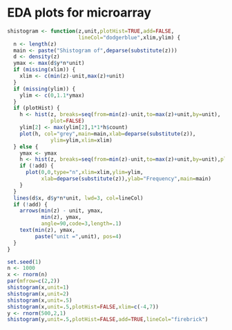# EDA plots for microarray

```r
shistogram <- function(z,unit,plotHist=TRUE,add=FALSE,
                       lineCol="dodgerblue",xlim,ylim) {
  n <- length(z)
  main <- paste("Shistogram of",deparse(substitute(z)))
  d <- density(z)
  ymax <- max(d$y*n*unit)
  if (missing(xlim)) {
    xlim <- c(min(z)-unit,max(z)+unit)  
  }
  if (missing(ylim)) {
    ylim <- c(0,1.1*ymax)    
  }
  if (plotHist) {
    h <- hist(z, breaks=seq(from=min(z)-unit,to=max(z)+unit,by=unit),
              plot=FALSE)
    ylim[2] <- max(ylim[2],1*1*h$count)
    plot(h, col="grey",main=main,xlab=deparse(substitute(z)),
              ylim=ylim,xlim=xlim)
  } else {
    ymax <- ymax
    h <- hist(z, breaks=seq(from=min(z)-unit,to=max(z)+unit,by=unit),plot=FALSE)
    if (!add) {
      plot(0,0,type="n",xlim=xlim,ylim=ylim,
           xlab=deparse(substitute(z)),ylab="Frequency",main=main)
    }
  }
  lines(d$x, d$y*n*unit, lwd=3, col=lineCol)
  if (!add) {
    arrows(min(z) - unit, ymax, 
           min(z), ymax,
           angle=90,code=3,length=.1)
    text(min(z), ymax,
         paste("unit =",unit), pos=4)
  }
}
```

```r
set.seed(1)
n <- 1000
x <- rnorm(n)
par(mfrow=c(2,2))
shistogram(x,unit=1)
shistogram(x,unit=2)
shistogram(x,unit=.5)
shistogram(x,unit=.5,plotHist=FALSE,xlim=c(-4,7))
y <- rnorm(500,2,1)
shistogram(y,unit=.5,plotHist=FALSE,add=TRUE,lineCol="firebrick")
```

